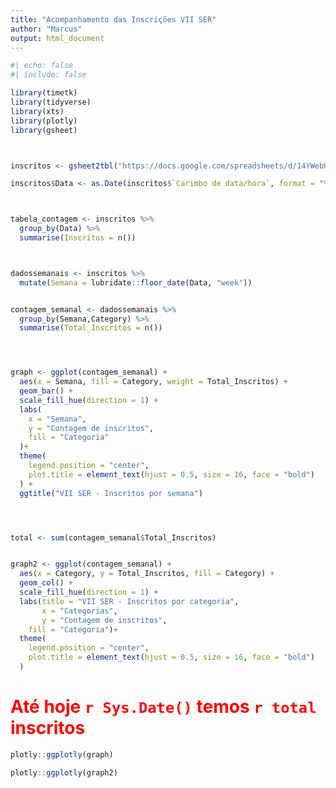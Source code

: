 ---
title: "Acompanhamento das Inscrições VII SER"
author: "Marcus"
output: html_document
---


```{r}
#| echo: false
#| include: false

library(timetk)
library(tidyverse)
library(xts)
library(plotly)
library(gsheet)



inscritos <- gsheet2tbl("https://docs.google.com/spreadsheets/d/14YWebKqKK5pBFeEIgaguPSJCZJHiV0jr960TffKKPbU/edit?usp=sharing")

inscritos$Data <- as.Date(inscritos$`Carimbo de data/hora`, format = "%d/%m/%Y")



tabela_contagem <- inscritos %>%
  group_by(Data) %>%
  summarise(Inscritos = n())  



dadossemanais <- inscritos %>% 
  mutate(Semana = lubridate::floor_date(Data, "week"))


contagem_semanal <- dadossemanais %>% 
  group_by(Semana,Category) %>% 
  summarise(Total_Inscritos = n())




graph <- ggplot(contagem_semanal) +
  aes(x = Semana, fill = Category, weight = Total_Inscritos) +
  geom_bar() +
  scale_fill_hue(direction = 1) +
  labs(
    x = "Semana",
    y = "Contagem de inscritos",
    fill = "Categoria"
  )+
  theme(
    legend.position = "center",
    plot.title = element_text(hjust = 0.5, size = 16, face = "bold")
  ) +
  ggtitle("VII SER - Inscritos por semana")




total <- sum(contagem_semanal$Total_Inscritos)


graph2 <- ggplot(contagem_semanal) +
  aes(x = Category, y = Total_Inscritos, fill = Category) +
  geom_col() +
  scale_fill_hue(direction = 1) +
  labs(title = "VII SER - Inscritos por categoria",
       x = "Categorias",
       y = "Contagem de inscritos",
    fill = "Categoria")+
  theme(
    legend.position = "center",
    plot.title = element_text(hjust = 0.5, size = 16, face = "bold")
  ) 


```

# Até hoje `r Sys.Date()` temos **`r total` inscritos** {style="color:red"}

```{r, echo=FALSE}
plotly::ggplotly(graph)
```

```{r, echo=FALSE}
plotly::ggplotly(graph2)
```
